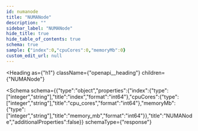 ```yaml
---
id: numanode
title: "NUMANode"
description: ""
sidebar_label: "NUMANode"
hide_title: true
hide_table_of_contents: true
schema: true
sample: {"index":0,"cpuCores":0,"memoryMb":0}
custom_edit_url: null
---
```



<Heading
  as={"h1"}
  className={"openapi__heading"}
  children={"NUMANode"}
>
</Heading>





<Schema
  schema={{"type":"object","properties":{"index":{"type":["integer","string"],"title":"index","format":"int64"},"cpuCores":{"type":["integer","string"],"title":"cpu_cores","format":"int64"},"memoryMb":{"type":["integer","string"],"title":"memory_mb","format":"int64"}},"title":"NUMANode","additionalProperties":false}}
  schemaType={"response"}
>
  
</Schema>
            